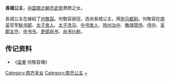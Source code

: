 {{東亞女性歷史人物
| 名稱=長城公主
| 身份=[[南齐|南齐]]公主
| 畫像=
| 說明=
| 姓=萧
| 名=
| 封爵=[[公主|公主]]
| 位號=
| 封號=淮南长公主
| 出生年=
| 逝世年=
| 諡號=
| 墳墓=
| 父親=[[萧赜|萧赜]]
| 夫=[[何敬容|何敬容]]
| 夫之父=[[何昌珝|何昌珝]]
|}}
'''長城公主'''，[[中国|中国]][[南北朝|南北朝]][[齐武帝|齐武帝]]萧赜之女。

長城公主在嫁給了[[何敬容|何敬容]]。何敬容弱冠，选尚長城公主，拜[[驸马都尉|驸马都尉]]。何敬容在[[南梁|南梁]]官至[[秘书郎|秘书郎]]、[[太子舍人|太子舍人]]、[[太子洗马|太子洗马]]、[[中书舍人|中书舍人]]、[[扬州|扬州]][[治中|治中]]、[[散骑常侍|散骑常侍]]、[[侍中|侍中]]、[[吴郡|吴郡]][[太守|太守]]、[[中书令|中书令]]、[[吏部尚书|吏部尚书]]、[[尚书仆射|尚书仆射]]。

== 传记资料 ==
*《[[梁書|梁書]] 何敬容傳》

[[Category:南齐皇女|Category:南齐皇女]]
[[Category:南齐公主|Category:南齐公主]]
[[Category:蘭陵蕭氏|~]]